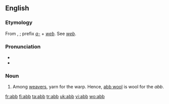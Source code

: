 ==English==

===Etymology===
From {{etyl|ang}} {{term|āweb}}, {{term|āb}}; prefix ''[[a-]]'' + ''[[web]]''. See ''[[web]]''.

===Pronunciation===
*{{IPA|/æb/}}
*{{rhymes|æb}}

===Noun===
{{en-noun}}

# Among [[weavers]], yarn for the warp. Hence, [[abb wool]] is wool for the ''abb''.

[[fr:abb]]
[[fi:abb]]
[[ta:abb]]
[[tr:abb]]
[[uk:abb]]
[[vi:abb]]
[[wo:abb]]